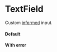 
<Meta title='Components|UI Kit/TextField' component={TextField} />

# TextField

Custom [informed](https://joepuzzo.github.io/informed/?path=/story/inputs--intro) input.

#### Default

<Preview>
  <Story name='Default'>
    <Form>
      <TextField
        field='name'
        label='Name'
        placeholder='Your name here'
      />
    </Form>
  </Story>
</Preview>

#### With error

<Preview>
  <Story name='With error'>
    <Form>
      <TextField
        field='name'
        label='Name'
        placeholder='Your name here'
        fieldState={{ error: 'Invalid '}}
      />
    </Form>
  </Story>
</Preview>

<Props of={TextField} />
